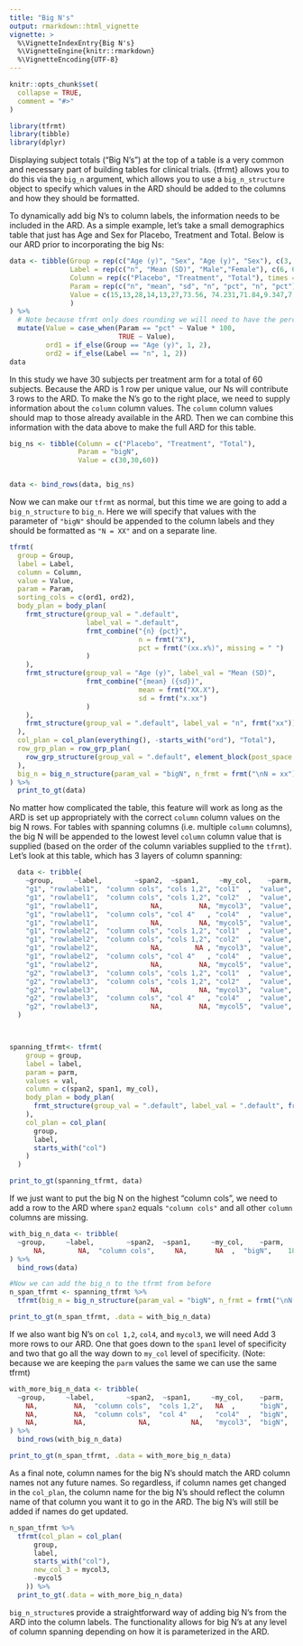 ```yaml
---
title: "Big N's"
output: rmarkdown::html_vignette
vignette: >
  %\VignetteIndexEntry{Big N's}
  %\VignetteEngine{knitr::rmarkdown}
  %\VignetteEncoding{UTF-8}
---
```


```r
knitr::opts_chunk$set(
  collapse = TRUE,
  comment = "#>"
)
```

```r
library(tfrmt)
library(tibble)
library(dplyr)
```

Displaying subject totals ("Big N's") at the top of a table is a very common and necessary part of building tables for clinical trials. {tfrmt} allows you to do this via the `big_n` argument, which allows you to use a `big_n_structure` object to specify which values in the ARD should be added to the columns and how they should be formatted. 


To dynamically add big N's to column labels, the information needs to be included in the ARD. As a simple example, let's take a small demographics table that just has Age and Sex for Placebo, Treatment and Total. 
Below is our ARD prior to incorporating the big Ns:
```r

data <- tibble(Group = rep(c("Age (y)", "Sex", "Age (y)", "Sex"), c(3, 3, 6,12)),
               Label = rep(c("n", "Mean (SD)", "Male","Female"), c(6, 6,6,6)),
               Column = rep(c("Placebo", "Treatment", "Total"), times = 8),
               Param = rep(c("n", "mean", "sd", "n", "pct", "n", "pct"),  c(6, 3, 3, 3,3,3,3)),
               Value = c(15,13,28,14,13,27,73.56, 74.231,71.84,9.347,7.234,8.293,8,7,15,8/14,7/13,15/27,6,6,12,6/14,6/13,12/27
               )
) %>%
  # Note because tfrmt only does rounding we will need to have the percents multiplied by 100
  mutate(Value = case_when(Param == "pct" ~ Value * 100,
                           TRUE ~ Value),
         ord1 = if_else(Group == "Age (y)", 1, 2),
         ord2 = if_else(Label == "n", 1, 2))
data
```


In this study we have 30 subjects per treatment arm for a total of 60 subjects. Because the ARD is 1 row per unique value, our Ns will contribute 3 rows to the ARD. To make the N's go to the right place, we need to supply information about the `column` column values. The `column` column values should map to those already available in the ARD. Then we can combine this information with the data above to make the full ARD for this table.  
```r
big_ns <- tibble(Column = c("Placebo", "Treatment", "Total"),
                 Param = "bigN",
                 Value = c(30,30,60))


data <- bind_rows(data, big_ns)
```


Now we can make our `tfrmt` as normal, but this time we are going to add a `big_n_structure` to `big_n`. Here we will specify that values with the parameter of `"bigN"` should be appended to the column labels and they should be formatted as `"N = XX"` and on a separate line.
```r
tfrmt(
  group = Group,
  label = Label,
  column = Column,
  value = Value,
  param = Param,
  sorting_cols = c(ord1, ord2),
  body_plan = body_plan(
    frmt_structure(group_val = ".default",
                   label_val = ".default",
                   frmt_combine("{n} {pct}",
                                n = frmt("X"),
                                pct = frmt("(xx.x%)", missing = " ")
                   )
    ),
    frmt_structure(group_val = "Age (y)", label_val = "Mean (SD)",
                   frmt_combine("{mean} ({sd})",
                                mean = frmt("XX.X"),
                                sd = frmt("x.xx")
                   )
    ),
    frmt_structure(group_val = ".default", label_val = "n", frmt("xx"))
  ),
  col_plan = col_plan(everything(), -starts_with("ord"), "Total"),
  row_grp_plan = row_grp_plan(
    row_grp_structure(group_val = ".default", element_block(post_space = " "))
  ),
  big_n = big_n_structure(param_val = "bigN", n_frmt = frmt("\nN = xx"))
) %>% 
  print_to_gt(data)
```

No matter how complicated the table, this feature will work as long as the ARD is set up appropriately with the correct `column` column values on the big N rows. For tables with spanning columns (i.e. multiple `column` columns), the big N will be appended to the lowest level `column` column value that is supplied (based on the order of the column variables supplied to the `tfrmt`).
 Let's look at this table, which has 3 layers of column spanning:
```r
  data <- tribble(
    ~group,     ~label,        ~span2,  ~span1,     ~my_col,    ~parm,   ~val,
    "g1", "rowlabel1",  "column cols", "cols 1,2", "col1"  ,  "value",    1,
    "g1", "rowlabel1",  "column cols", "cols 1,2", "col2"  ,  "value",    1,
    "g1", "rowlabel1",             NA,         NA, "mycol3",  "value",    1,
    "g1", "rowlabel1",  "column cols", "col 4"   , "col4"  ,  "value",    1,
    "g1", "rowlabel1",             NA,         NA, "mycol5",  "value",    1,
    "g1", "rowlabel2",  "column cols", "cols 1,2", "col1"  ,  "value",    2,
    "g1", "rowlabel2",  "column cols", "cols 1,2", "col2"  ,  "value",    2,
    "g1", "rowlabel2",             NA,        NA , "mycol3",  "value",    2,
    "g1", "rowlabel2",  "column cols", "col 4"   , "col4"  ,  "value",    2,
    "g1", "rowlabel2",             NA,         NA, "mycol5",  "value",    2,
    "g2", "rowlabel3",  "column cols", "cols 1,2", "col1"  ,  "value",    3,
    "g2", "rowlabel3",  "column cols", "cols 1,2", "col2"  ,  "value",    3,
    "g2", "rowlabel3",             NA,         NA, "mycol3",  "value",    3,
    "g2", "rowlabel3",  "column cols", "col 4"   , "col4"  ,  "value",    3,
    "g2", "rowlabel3",             NA,         NA, "mycol5",  "value",    3,
  )



spanning_tfrmt<- tfrmt(
    group = group,
    label = label,
    param = parm,
    values = val,
    column = c(span2, span1, my_col),
    body_plan = body_plan(
      frmt_structure(group_val = ".default", label_val = ".default", frmt("x"))
    ),
    col_plan = col_plan(
      group,
      label,
      starts_with("col")
    )
  )

print_to_gt(spanning_tfrmt, data)
```
 
 If we just want to put the big N on the highest "column cols", we need to add a row to the ARD where `span2` equals `"column cols"` and all other `column` columns are missing. 
```r
with_big_n_data <- tribble(
  ~group,     ~label,        ~span2,  ~span1,     ~my_col,    ~parm,   ~val,
      NA,        NA,  "column cols",     NA,       NA  ,  "bigN",    18,
) %>% 
  bind_rows(data)

#Now we can add the big_n to the tfrmt from before 
n_span_tfrmt <- spanning_tfrmt %>% 
  tfrmt(big_n = big_n_structure(param_val = "bigN", n_frmt = frmt("\nN = xx"))) 

print_to_gt(n_span_tfrmt, .data = with_big_n_data)
```
 
 If we also want big N's on `col 1,2`, `col4`, and `mycol3`, we will need Add 3 more rows to our ARD. One that goes down to the `span1` level of specificity and two that go all the way down to `my_col` level of specificity. (Note: because we are keeping the `parm` values the same we can use the same tfrmt)
```r
with_more_big_n_data <- tribble(
  ~group,     ~label,        ~span2,  ~span1,     ~my_col,    ~parm,   ~val,
    NA,         NA,  "column cols",  "cols 1,2",   NA  ,      "bigN",    12,
    NA,         NA,  "column cols",  "col 4"   ,   "col4"  ,  "bigN",    6,
    NA,         NA,             NA,          NA,   "mycol3",  "bigN",    6
) %>% 
  bind_rows(with_big_n_data)

print_to_gt(n_span_tfrmt, .data = with_more_big_n_data)
```
 
As a final note, column names for the big N's should match the ARD column names not any future names. So regardless, if column names get changed in the `col_plan`, the column name for the big N's should reflect the column name of that column you want it to go in the ARD. The big N's will still be added if names do get updated.  
```r
n_span_tfrmt %>% 
  tfrmt(col_plan = col_plan(
      group,
      label,
      starts_with("col"),
      new_col_3 = mycol3,
      -mycol5
    )) %>% 
  print_to_gt(.data = with_more_big_n_data)

```


`big_n_structure`s provide a straightforward way of adding big N's from the ARD into the column labels. The functionality allows for big N's at any level of column spanning depending on how it is parameterized in the ARD. 
